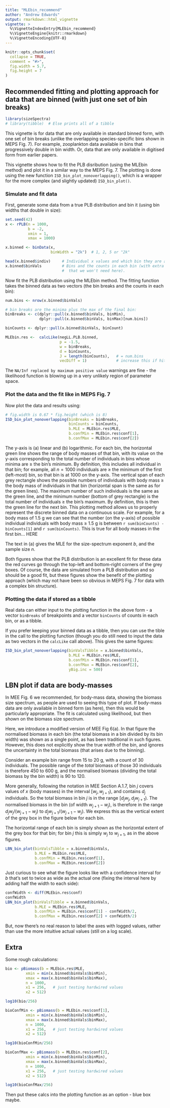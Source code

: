 ```yaml
---
title: "MLEbin_recommend"
author: "Andrew Edwards"
output: rmarkdown::html_vignette
vignette: >
  %\VignetteIndexEntry{MLEbin_recommend}
  %\VignetteEngine{knitr::rmarkdown}
  %\VignetteEncoding{UTF-8}
---
```


```r
knitr::opts_chunk$set(
  collapse = TRUE,
  comment = "#>",
  fig.width = 5.7,
  fig.height = 7
)
```

## Recommended fitting and plotting approach for data that are binned (with just one set of bin breaks)

```r
library(sizeSpectra)
# library(tibble)  # Else prints all of a tibble
```

This vignette is for data that are only available in standard binned form, with one
set of bin breaks (unlike the overlapping species-specific bins shown in MEPS
Fig. 7). For example, zooplankton data available in bins that progressively
double in bin width. Or, data that are only available in digitised form from earlier papers.

This vignette shows how to fit the PLB disribution (using the
MLEbin method) and plot it in a similar way to the MEPS Fig. 7. The plotting is
done using the new function `ISD_bin_plot_nonoverlapping()`, which is a wrapper
for the more complex (and slightly updated) `ISD_bin_plot()`.

### Simulate and fit data

First, generate some data from a true PLB distribution and bin it (using bin widths
that double in size):
```r
set.seed(42)
x <- rPLB(n = 1000,
          b = -2,
          xmin = 1,
          xmax = 1000)

x.binned <- binData(x,
                    binWidth = "2k")  # 1, 2, 5 or "2k"

head(x.binned$indiv)     # Individual x values and which bin they are assigned to
x.binned$binVals         # Bins and the counts in each bin (with extra columns
                         #  that we won't need here).
```

Now fit the PLB distribution using the MLEbin method.
The fitting function takes the binned data as two vectors (the bin breaks
and the counts in each bin):
```r
num.bins <- nrow(x.binned$binVals)

# bin breaks are the minima plus the max of the final bin:
binBreaks <- c(dplyr::pull(x.binned$binVals, binMin),
               dplyr::pull(x.binned$binVals, binMax)[num.bins])

binCounts <- dplyr::pull(x.binned$binVals, binCount)

MLEbin.res <-  calcLike(negLL.PLB.binned,
                        p = -1.5,
                        w = binBreaks,
                        d = binCounts,
                        J = length(binCounts),   # = num.bins
                        vecDiff = 1)             # increase this if hit a bound
```
The `NA/Inf replaced by maximum positive value` warnings are fine - the
likelihood function is blowing up in a very unlikely region of parameter
space.

### Plot the data and the fit like in MEPS Fig. 7

Now plot the data and results using:
```r
# fig.width is 0.67 * fig.height (which is 8)
ISD_bin_plot_nonoverlapping(binBreaks = binBreaks,
                            binCounts = binCounts,
                            b.MLE = MLEbin.res$MLE,
                            b.confMin = MLEbin.res$conf[1],
                            b.confMax = MLEbin.res$conf[2])
```

The y-axis is (a) linear and (b) logarithmic. For each bin, the horizontal green
line shows the range of body masses of that bin, with its value
on the y-axis corresponding to the total number of individuals in bins whose
minima are $\geq$ the bin's minimum. By definition, this includes all individual
in that bin; for example, all $n = 1000$ individuals are $\geq$ the minimum of
the first (left-most) bin, so that bin is at $1000$ on the y-axis. The vertical
span of each grey rectangle shows the possible numbers of
individuals with body mass $\geq$ the
body mass of individuals in that bin (horizontal
span is the same as for the green lines). The maximum number of such individuals
is the same as the green line, and the minimum number (bottom of grey rectangle)
is the total number of individuals $\geq$ the bin's maximum. By definition, this is then the
green line for the next bin. This plotting method allows us to properly represent the
discrete binned data on a continuous scale. For example, for a body mass of 1.5
g we can see that the number (on the y-axis) of possible individual individuals with
body mass $\geq$ 1.5 g is between `r sum(binCounts) - binCounts[1]` and `r
sum(binCounts)`. This is true for all body masses in the first bin... HERE


The text
in (a) gives the MLE for the size-spectrum exponent
$b$, and the sample size $n$.

Both figures show that the PLB distribution is an excellent fit for these data
the red curves go through the top-left and bottom-right corners of the grey
boxes. Of course, the data are simulated from a PLB distribution and so should
be a good fit, but these figures show the benefit of the plotting approach
(which may not have been so obvious in MEPS Fig. 7 for data with a complex bin
structure).

### Plotting the data if stored as a tibble

Real data can either input to the plotting function in the above form - a vector `binBreaks`
of breakpoints and a vector `binCounts` of counts in each bin, or as a tibble.

If you prefer keeping your binned data as a tibble, then you can use the tible
in the call to the plotting function (though you do still need to input the data
as two vectors in the `calcLike` call above). This gives the same figures:
```r
ISD_bin_plot_nonoverlapping(binValsTibble = x.binned$binVals,
                            b.MLE = MLEbin.res$MLE,
                            b.confMin = MLEbin.res$conf[1],
                            b.confMax = MLEbin.res$conf[2],
                            yBig.inc = 500)
```

## LBN plot if data are body-masses

In MEE Fig. 6 we recommended, for body-mass data, showing the biomass size
spectrum, as people are used to seeing this type of plot. If body-mass data are only
available in binned form (as here), then this would be particularly
appropriate. The fit is calculated using likelihood, but then shown on the
biomass size spectrum.

Here, we introduce a modified version of MEE Fig 6(a). In
that figure the normalised biomass in each bin (the total biomass in a bin divided
by its bin width) was shown as a single point, as has been traditional in such
figures. However, this does not explicitly show the true width of the bin, and
ignores the uncertainty in the total biomass (that arises due to the binning).

Consider an example bin range from 15 to 20 g, with a count of 30
individuals. The possible range of the *total* biomass of those 30 individuals is
therefore 450 to 600 g, and the normalised biomass (dividing the total biomass
by the bin width) is 90 to 120.

More generally,
following the notation in MEE Section A.1.7, bin $j$ covers values of $x$ (body
masses) in the interval $[w_j, w_{j+1})$, and contains $d_j$ individuals. So the
total biomass in bin $j$ is in the range $[d_j w_j, d_j w_{j+1})$. The
normalised biomass in the bin (of width $w_{j+1} - w_j$), is therefore
in the range $d_j w_j /(w_{j+1} - w_j)$ to $d_j w_{j+1} / (w_{j+1} - w_j)$. We
express this as the vertical extent of the grey box in the figure below for each bin.

The horizontal range of each bin is simply shown as the horizontal extent of the
grey box for that bin; for bin $j$ this is simply $w_j$ to $w_{j+1}$, as in the
above figures.

```r
LBN_bin_plot(binValsTibble = x.binned$binVals,
             b.MLE = MLEbin.res$MLE,
             b.confMin = MLEbin.res$conf[1],
             b.confMax = MLEbin.res$conf[2])
```

Just curious to see what the figure looks like with a confidence interval for
$b$ that's set to twice as wide as the actual one (fixing the interval here by
adding half the width to each side):
```r
confWidth <- diff(MLEbin.res$conf)
confWidth
LBN_bin_plot(binValsTibble = x.binned$binVals,
             b.MLE = MLEbin.res$MLE,
             b.confMin = MLEbin.res$conf[1] - confWidth/2,
             b.confMax = MLEbin.res$conf[2] + confWidth/2)
```

But, now there's no real reason to label the axes with logged values, rather
than use the more intuitive actual values (still on a log scale).


## Extra

Some rough calculations:
```r
bio <- pBiomass(b = MLEbin.res$MLE,
         xmin = min(x.binned$binVals$binMin),
         xmax = max(x.binned$binVals$binMax),
         n = 1000,
         x1 = 256,   # just testing hardwired values
         x2 = 512)

log10(bio/256)

bioConfMin <- pBiomass(b = MLEbin.res$conf[1],
         xmin = min(x.binned$binVals$binMin),
         xmax = max(x.binned$binVals$binMax),
         n = 1000,
         x1 = 256,   # just testing hardwired values
         x2 = 512)

log10(bioConfMin/256)

bioConfMax <- pBiomass(b = MLEbin.res$conf[2],
         xmin = min(x.binned$binVals$binMin),
         xmax = max(x.binned$binVals$binMax),
         n = 1000,
         x1 = 256,   # just testing hardwired values
         x2 = 512)

log10(bioConfMax/256)

```

Then put these calcs into the plotting function as an option - blue box maybe.
